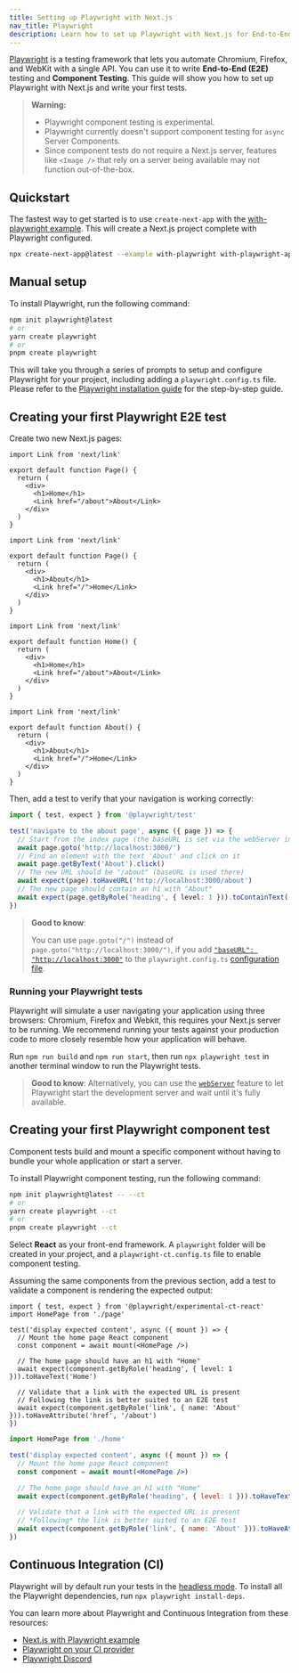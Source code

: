 ```yaml
---
title: Setting up Playwright with Next.js
nav_title: Playwright
description: Learn how to set up Playwright with Next.js for End-to-End (E2E) testing.
---
```


[Playwright](https://playwright.dev/) is a testing framework that lets you automate Chromium, Firefox, and WebKit with a single API. You can use it to write **End-to-End (E2E)** testing and **Component Testing**. This guide will show you how to set up Playwright with Next.js and write your first tests.

> **Warning:**
> - Playwright component testing is experimental.
> - Playwright currently doesn't support component testing for `async` Server Components.
> - Since component tests do not require a Next.js server, features like `<Image />` that rely on a server being available may not function out-of-the-box.

## Quickstart

The fastest way to get started is to use `create-next-app` with the [with-playwright example](https://github.com/vercel/next.js/tree/canary/examples/with-playwright). This will create a Next.js project complete with Playwright configured.

```bash filename="Terminal"
npx create-next-app@latest --example with-playwright with-playwright-app
```

## Manual setup

To install Playwright, run the following command:

```bash filename="Terminal"
npm init playwright@latest
# or
yarn create playwright
# or
pnpm create playwright
```

This will take you through a series of prompts to setup and configure Playwright for your project, including adding a `playwright.config.ts` file. Please refer to the [Playwright installation guide](https://playwright.dev/docs/intro#installation) for the step-by-step guide.

## Creating your first Playwright E2E test

Create two new Next.js pages:

<AppOnly>

```tsx filename="app/page.tsx"
import Link from 'next/link'

export default function Page() {
  return (
    <div>
      <h1>Home</h1>
      <Link href="/about">About</Link>
    </div>
  )
}
```

```tsx filename="app/about/page.tsx"
import Link from 'next/link'

export default function Page() {
  return (
    <div>
      <h1>About</h1>
      <Link href="/">Home</Link>
    </div>
  )
}
```

</AppOnly>

<PagesOnly>

```tsx filename="pages/index.tsx"
import Link from 'next/link'

export default function Home() {
  return (
    <div>
      <h1>Home</h1>
      <Link href="/about">About</Link>
    </div>
  )
}
```

```tsx filename="pages/about.tsx"
import Link from 'next/link'

export default function About() {
  return (
    <div>
      <h1>About</h1>
      <Link href="/">Home</Link>
    </div>
  )
}
```

</PagesOnly>

Then, add a test to verify that your navigation is working correctly:

```ts filename="tests/example.spec.ts"
import { test, expect } from '@playwright/test'

test('navigate to the about page', async ({ page }) => {
  // Start from the index page (the baseURL is set via the webServer in the playwright.config.ts)
  await page.goto('http://localhost:3000/')
  // Find an element with the text 'About' and click on it
  await page.getByText('About').click()
  // The new URL should be "/about" (baseURL is used there)
  await expect(page).toHaveURL('http://localhost:3000/about')
  // The new page should contain an h1 with "About"
  await expect(page.getByRole('heading', { level: 1 })).toContainText('About')
})
```

> **Good to know**:
>
> You can use `page.goto("/")` instead of `page.goto("http://localhost:3000/")`, if you add [`"baseURL": "http://localhost:3000"`](https://playwright.dev/docs/api/class-testoptions#test-options-base-url) to the `playwright.config.ts` [configuration file](https://playwright.dev/docs/test-configuration).

### Running your Playwright tests

Playwright will simulate a user navigating your application using three browsers: Chromium, Firefox and Webkit, this requires your Next.js server to be running. We recommend running your tests against your production code to more closely resemble how your application will behave.

Run `npm run build` and `npm run start`, then run `npx playwright test` in another terminal window to run the Playwright tests.

> **Good to know**: Alternatively, you can use the [`webServer`](https://playwright.dev/docs/test-webserver/) feature to let Playwright start the development server and wait until it's fully available.

## Creating your first Playwright component test

Component tests build and mount a specific component without having to bundle your whole application or start a server.

To install Playwright component testing, run the following command:

```bash filename="Terminal"
npm init playwright@latest -- --ct
# or
yarn create playwright --ct
# or
pnpm create playwright --ct
```

Select **React** as your front-end framework. A `playwright` folder will be created in your project, and a `playwright-ct.config.ts` file to enable component testing.

Assuming the same components from the previous section, add a test to validate a component is rendering the expected output:

<AppOnly>

```tsx filename="app/page.test.tsx"
import { test, expect } from '@playwright/experimental-ct-react'
import HomePage from './page'

test('display expected content', async ({ mount }) => {
  // Mount the home page React component
  const component = await mount(<HomePage />)

  // The home page should have an h1 with "Home"
  await expect(component.getByRole('heading', { level: 1 })).toHaveText('Home')

  // Validate that a link with the expected URL is present
  // Following the link is better suited to an E2E test
  await expect(component.getByRole('link', { name: 'About' })).toHaveAttribute('href', '/about')
})
```

</AppOnly>

<PagesOnly>

```jsx filename="pages/index.test.tsx"
import HomePage from './home'

test('display expected content', async ({ mount }) => {
  // Mount the home page React component
  const component = await mount(<HomePage />)

  // The home page should have an h1 with "Home"
  await expect(component.getByRole('heading', { level: 1 })).toHaveText('Home')

  // Validate that a link with the expected URL is present
  // *Following* the link is better suited to an E2E test
  await expect(component.getByRole('link', { name: 'About' })).toHaveAttribute('href', '/about')
})
```

</PagesOnly>

## Continuous Integration (CI)

Playwright will by default run your tests in the [headless mode](https://playwright.dev/docs/ci#running-headed). To install all the Playwright dependencies, run `npx playwright install-deps`.

You can learn more about Playwright and Continuous Integration from these resources:

- [Next.js with Playwright example](https://github.com/vercel/next.js/tree/canary/examples/with-playwright)
- [Playwright on your CI provider](https://playwright.dev/docs/ci)
- [Playwright Discord](https://discord.com/invite/playwright-807756831384403968)
